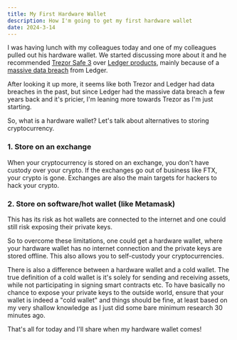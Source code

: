 ```yaml
---
title: My First Hardware Wallet
description: How I'm going to get my first hardware wallet
date: 2024-3-14
---
```


I was having lunch with my colleagues today and one of my colleagues pulled out his hardware wallet. We started discussing more about it and he recommended [Trezor Safe 3](https://trezor.io/trezor-safe-3) over [Ledger products](https://shop.ledger.com/), mainly because of a [massive data breach](https://cointelegraph.com/news/ledger-data-leak-a-simple-mistake-exposed-270k-crypto-wallet-buyers) from Ledger.

After looking it up more, it seems like both Trezor and Ledger had data breaches in the past, but since Ledger had the massive data breach a few years back and it's pricier, I'm leaning more towards Trezor as I'm just starting. 

So, what is a hardware wallet? Let's talk about alternatives to storing cryptocurrency.

### 1. Store on an exchange
When your cryptocurrency is stored on an exchange, you don't have custody over your crypto. If the exchanges go out of business like FTX, your crypto is gone. Exchanges are also the main targets for hackers to hack your crypto.

### 2. Store on software/hot wallet (like Metamask)
This has its risk as hot wallets are connected to the internet and one could still risk exposing their private keys.

So to overcome these limitations, one could get a hardware wallet, where your hardware wallet has no internet connection and the private keys are stored offline. This also allows you to self-custody your cryptocurrencies.

There is also a difference between a hardware wallet and a cold wallet. The true definition of a cold wallet is it's solely for sending and receiving assets, while not participating in signing smart contracts etc. To have basically no chance to expose your private keys to the outside world, ensure that your wallet is indeed a "cold wallet" and things should be fine, at least based on my very shallow knowledge as I just did some bare minimum research 30 minutes ago.

That's all for today and I'll share when my hardware wallet comes!
